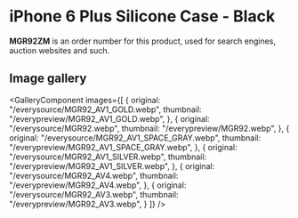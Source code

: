 
# iPhone 6 Plus Silicone Case - Black

<Callout type='info' emoji='👉🏻'>**MGR92ZM** is an order number for this product, used for search engines, auction websites and such.</Callout>

## Image gallery

<GalleryComponent
    images={[
      {
        original: "/everysource/MGR92_AV1_GOLD.webp",
        thumbnail: "/everypreview/MGR92_AV1_GOLD.webp",
      },
      {
        original: "/everysource/MGR92.webp",
        thumbnail: "/everypreview/MGR92.webp",
      },
      {
        original: "/everysource/MGR92_AV1_SPACE_GRAY.webp",
        thumbnail: "/everypreview/MGR92_AV1_SPACE_GRAY.webp",
      },
      {
        original: "/everysource/MGR92_AV1_SILVER.webp",
        thumbnail: "/everypreview/MGR92_AV1_SILVER.webp",
      },
      {
        original: "/everysource/MGR92_AV4.webp",
        thumbnail: "/everypreview/MGR92_AV4.webp",
      },
      {
        original: "/everysource/MGR92_AV3.webp",
        thumbnail: "/everypreview/MGR92_AV3.webp",
      }
    ]}
  />
